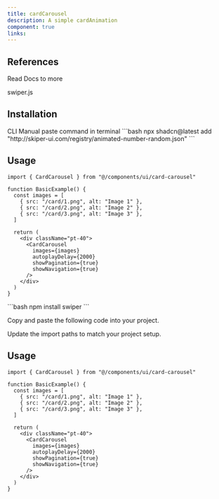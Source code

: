 ```yaml
---
title: cardCarousel
description: A simple cardAnimation
component: true
links:
---
```


<ComponentPreview
  name="card-carousel-demo"
  className="[&_.preview>[data-orientation=vertical]]:sm:max-w-[70%]"
  description="All variations"
/>


## References

<Citations>
  <p className="font-medium text-primary">Read Docs to more</p>
  <CitationList>
    <CitationItem>
      <CitationLink
        href="https://swiperjs.com/"
        target="_blank"
        rel="noopener noreferrer"
      >
        swiper.js 
      </CitationLink>
    </CitationItem>
  </CitationList>
</Citations>


## Installation


<Tabs defaultValue="cli">

<TabsList>
  <TabsTrigger value="cli">CLI</TabsTrigger>
  <TabsTrigger value="manual">Manual</TabsTrigger>
</TabsList>

<TabsContent value="cli">

<Steps>

<Step> 
paste command in terminal 
```bash
  npx shadcn@latest add "http://skiper-ui.com/registry/animated-number-random.json"
```
</Step>

## Usage

```tsx
import { CardCarousel } from "@/components/ui/card-carousel"
```

```tsx
function BasicExample() {
  const images = [
    { src: "/card/1.png", alt: "Image 1" },
    { src: "/card/2.png", alt: "Image 2" },
    { src: "/card/3.png", alt: "Image 3" },
  ]

  return (
    <div className="pt-40">
      <CardCarousel
        images={images}
        autoplayDelay={2000}
        showPagination={true}
        showNavigation={true}
      />
    </div>
  )
}
```

</Steps>

</TabsContent>

<TabsContent value="manual">

<Steps>

<Step> 
```bash
  npm install swiper
```
</Step>

<Step>Copy and paste the following code into your project.</Step>

<ComponentSource name="card-carousel" />

<Step>Update the import paths to match your project setup.</Step>

## Usage

```tsx
import { CardCarousel } from "@/components/ui/card-carousel"
```

```tsx
function BasicExample() {
  const images = [
    { src: "/card/1.png", alt: "Image 1" },
    { src: "/card/2.png", alt: "Image 2" },
    { src: "/card/3.png", alt: "Image 3" },
  ]

  return (
    <div className="pt-40">
      <CardCarousel
        images={images}
        autoplayDelay={2000}
        showPagination={true}
        showNavigation={true}
      />
    </div>
  )
}
```

</Steps>

</TabsContent>

</Tabs>
